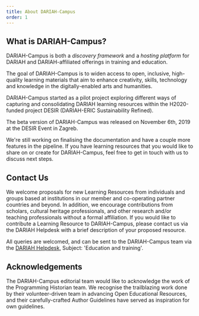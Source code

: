 ```yaml
---
title: About DARIAH-Campus
order: 1
---
```


## What is DARIAH-Campus?

DARIAH-Campus is both a _discovery framework_ and a _hosting platform_ for
DARIAH and DARIAH-affiliated offerings in training and education.

The goal of DARIAH-Campus is to widen access to open, inclusive, high-quality
learning materials that aim to enhance creativity, skills, technology and
knowledge in the digitally-enabled arts and humanities.

DARIAH-Campus started as a pilot project exploring different ways of capturing
and consolidating DARIAH learning resources within the H2020-funded project
DESIR (DARIAH-ERIC Sustainability Refined).

The beta version of DARIAH-Campus was released on November 6th, 2019 at the
DESIR Event in Zagreb.

We're still working on finalising the documentation and have a couple more
features in the pipeline. If you have learning resources that you would like to
share on or create for DARIAH-Campus, feel free to get in touch with us to
discuss next steps.

## Contact Us

<SideNote type="info">

We welcome proposals for new Learning Resources from individuals and groups
based at institutions in our member and co-operating partner countries and
beyond. In addition, we encourage contributions from scholars, cultural heritage
professionals, and other research and/or teaching professionals without a formal
affiliation. If you would like to contribute a Learning Resource to
DARIAH-Campus, please contact us via the DARIAH Helpdesk with a brief
description of your proposed resource.

</SideNote>

All queries are welcomed, and can be sent to the DARIAH-Campus team via the
[DARIAH Helpdesk](https://www.dariah.eu/helpdesk/), Subject: 'Education and
training'.

## Acknowledgements

The DARIAH-Campus editorial team would like to acknowledge the work of the
Programming Historian team. We recognise the trailblazing work done by their
volunteer-driven team in advancing Open Educational Resources, and their
carefully-crafted Author Guidelines have served as inspiration for own
guidelines.
